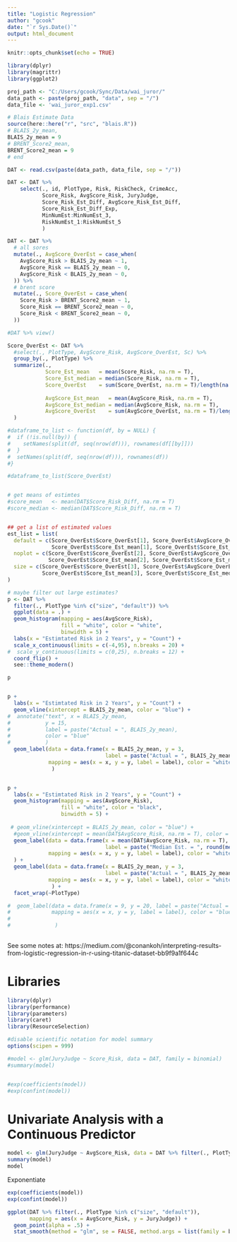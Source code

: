 ```yaml
---
title: "Logistic Regression"
author: "gcook"
date: "`r Sys.Date()`"
output: html_document
---
```


```r
knitr::opts_chunk$set(echo = TRUE)
```

```r
library(dplyr)
library(magrittr)
library(ggplot2)

proj_path <- "C:/Users/gcook/Sync/Data/wai_juror/"
data_path <- paste(proj_path, "data", sep = "/")
data_file <- 'wai_juror_exp1.csv'

# Blais Estimate Data
source(here::here("r", "src", "blais.R"))
# BLAIS_2y_mean,
BLAIS_2y_mean = 9
# BRENT_Score2_mean,
BRENT_Score2_mean = 9
# end 

DAT <- read.csv(paste(data_path, data_file, sep = "/"))

DAT <- DAT %>%
    select(., id, PlotType, Risk, RiskCheck, CrimeAcc, 
           Score_Risk, AvgScore_Risk, JuryJudge, 
           Score_Risk_Est_Diff, AvgScore_Risk_Est_Diff,
           Score_Risk_Est_Diff_Exp,
           MinNumEst:MinNumEst_3,
           RiskNumEst_1:RiskNumEst_5
           )

DAT <- DAT %>%
  # all sores
  mutate(., AvgScore_OverEst = case_when(
    AvgScore_Risk > BLAIS_2y_mean ~ 1,
    AvgScore_Risk == BLAIS_2y_mean ~ 0,
    AvgScore_Risk < BLAIS_2y_mean ~ 0,
  )) %>%
  # brent score   
  mutate(., Score_OverEst = case_when(
    Score_Risk > BRENT_Score2_mean ~ 1,
    Score_Risk == BRENT_Score2_mean ~ 0,
    Score_Risk < BRENT_Score2_mean ~ 0,
  ))

#DAT %>% view()  

Score_OverEst <- DAT %>%
  #select(., PlotType, AvgScore_Risk, AvgScore_OverEst, Sc) %>%
  group_by(., PlotType) %>%
  summarize(., 
            Score_Est_mean   = mean(Score_Risk, na.rm = T),
            Score_Est_median = median(Score_Risk, na.rm = T),
            Score_OverEst    = sum(Score_OverEst, na.rm = T)/length(na.omit(Score_OverEst)),
            
            AvgScore_Est_mean   = mean(AvgScore_Risk, na.rm = T),
            AvgScore_Est_median = median(AvgScore_Risk, na.rm = T),
            AvgScore_OverEst    = sum(AvgScore_OverEst, na.rm = T)/length(na.omit(AvgScore_OverEst)),
  )

#dataframe_to_list <- function(df, by = NULL) {
#  if (!is.null(by)) {
#    setNames(split(df, seq(nrow(df))), rownames(df[[by]]))
#  }
#  setNames(split(df, seq(nrow(df))), rownames(df))
#}

#dataframe_to_list(Score_OverEst)


# get means of estimtes
#score_mean   <- mean(DAT$Score_Risk_Diff, na.rm = T)
#score_median <- median(DAT$Score_Risk_Diff, na.rm = T)


## get a list of estimated values
est_list = list(
  default = c(Score_OverEst$Score_OverEst[1], Score_OverEst$AvgScore_OverEst[1], 
              Score_OverEst$Score_Est_mean[1], Score_OverEst$Score_Est_median[1]),
  noplot = c(Score_OverEst$Score_OverEst[2], Score_OverEst$AvgScore_OverEst[2],  
             Score_OverEst$Score_Est_mean[2], Score_OverEst$Score_Est_median[2]),
  size = c(Score_OverEst$Score_OverEst[3], Score_OverEst$AvgScore_OverEst[3],    
           Score_OverEst$Score_Est_mean[3], Score_OverEst$Score_Est_median[3])
)

# maybe filter out large estimates?
p <- DAT %>%
  filter(., PlotType %in% c("size", "default")) %>%
  ggplot(data = .) + 
  geom_histogram(mapping = aes(AvgScore_Risk), 
                 fill = "white", color = "white", 
                 binwidth = 5) +
  labs(x = "Estimtated Risk in 2 Years", y = "Count") +
  scale_x_continuous(limits = c(-4,95), n.breaks = 20) +
#  scale_y_continuous(limits = c(0,25), n.breaks = 12) +
  coord_flip() +
  see::theme_modern()

p


p + 
  labs(x = "Estimtated Risk in 2 Years", y = "Count") +
  geom_vline(xintercept = BLAIS_2y_mean, color = "blue") +
#  annotate("text", x = BLAIS_2y_mean, 
#           y = 15, 
#           label = paste("Actual = ", BLAIS_2y_mean), 
#           color = "blue"
#           )
  geom_label(data = data.frame(x = BLAIS_2y_mean, y = 3, 
                               label = paste("Actual = ", BLAIS_2y_mean)),
             mapping = aes(x = x, y = y, label = label), color = "white", fill = "blue"
              )


p + 
  labs(x = "Estimtated Risk in 2 Years", y = "Count") +
  geom_histogram(mapping = aes(AvgScore_Risk), 
                 fill = "white", color = "black", 
                 binwidth = 5) +
  
 # geom_vline(xintercept = BLAIS_2y_mean, color = "blue") +
  #geom_vline(xintercept = mean(DAT$AvgScore_Risk, na.rm = T), color = "red") +
  geom_label(data = data.frame(x = mean(DAT$AvgScore_Risk, na.rm = T), y = 3, 
                               label = paste("Median Est. = ", round(median(DAT$AvgScore_Risk, na.rm = T),2))),
             mapping = aes(x = x, y = y, label = label), color = "white", fill = "black"
  ) + 
  geom_label(data = data.frame(x = BLAIS_2y_mean, y = 3, 
                               label = paste("Actual = ", BLAIS_2y_mean)),
             mapping = aes(x = x, y = y, label = label), color = "white", fill = "blue"
              ) +
  facet_wrap(~PlotType)

#  geom_label(data = data.frame(x = 9, y = 20, label = paste("Actual = ", BLAIS_2y_mean)),
#             mapping = aes(x = x, y = y, label = label), color = "blue"
#            
#              )
  
```

See some notes at: https://medium.com/@conankoh/interpreting-results-from-logistic-regression-in-r-using-titanic-dataset-bb9f9a1f644c


# **Libraries**

```r
library(dplyr)
library(performance)
library(parameters)
library(caret)
library(ResourceSelection)

#disable scientific notation for model summary
options(scipen = 999)
```

```r
#model <- glm(JuryJudge ~ Score_Risk, data = DAT, family = binomial)
#summary(model)


#exp(coefficients(model))
#exp(confint(model))
```

# **Univariate Analysis with a Continuous Predictor**

```r
model <- glm(JuryJudge ~ AvgScore_Risk, data = DAT %>% filter(., PlotType %in% c("size", "default")), family = binomial)
summary(model)
model
```

Exponentiate

```r
exp(coefficients(model))
exp(confint(model))
```

```r
ggplot(DAT %>% filter(., PlotType %in% c("size", "default")), 
       mapping = aes(x = AvgScore_Risk, y = JuryJudge)) + 
  geom_point(alpha = .5) +
  stat_smooth(method = "glm", se = FALSE, method.args = list(family = binomial))
```
